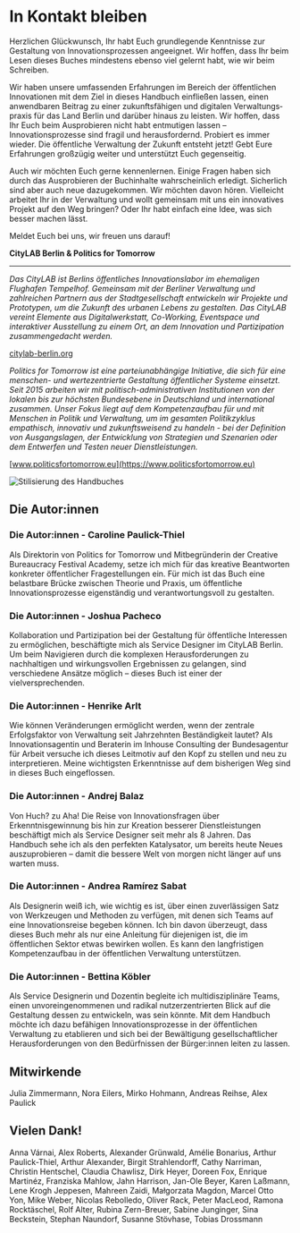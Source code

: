 # In Kontakt bleiben

Herzlichen Glückwunsch, Ihr habt Euch grundlegende Kenntnisse zur Gestaltung von Innovationsprozessen angeeignet. Wir hoffen, dass Ihr beim Lesen dieses Buches mindestens ebenso viel gelernt habt, wie wir beim Schreiben.

Wir haben unsere umfassenden Erfahrungen im Bereich der öffentlichen Innovationen mit dem Ziel in dieses Handbuch einfließen lassen, einen anwendbaren Beitrag zu einer zukunftsfähigen und digitalen Verwaltungs­praxis für das Land Berlin und darüber hinaus zu leisten. Wir hoffen, dass Ihr Euch beim Ausprobieren nicht habt entmutigen lassen – Innovationsprozesse sind fragil und herausfordernd. Probiert es immer wieder. Die öffentliche Verwaltung der Zukunft entsteht jetzt! Gebt Eure Erfahrungen großzügig weiter und unterstützt Euch gegenseitig.

Auch wir möchten Euch gerne kennenlernen. Einige Fragen haben sich durch das Ausprobieren der Buchinhalte wahrscheinlich erledigt. ­Sicherlich sind aber auch neue dazugekommen. Wir möchten davon hören. Vielleicht arbeitet Ihr in der Verwaltung und wollt gemeinsam mit uns ein innovatives Projekt auf den Weg bringen? Oder Ihr habt einfach eine Idee, was sich besser machen lässt.

Meldet Euch bei uns, wir freuen uns darauf!

**CityLAB Berlin & Politics for Tomorrow**

---

_Das CityLAB ist Berlins öffentliches Innovationslabor im ehemaligen Flughafen Tempelhof. Gemeinsam mit der Berliner Verwaltung und zahlreichen Partnern aus der Stadtgesellschaft entwickeln wir Projekte und Prototypen, um die Zukunft des urbanen Lebens zu gestalten. Das CityLAB vereint Elemente aus Digitalwerkstatt, Co-Working, Eventspace und interaktiver Ausstellung zu einem Ort, an dem Innovation und Partizipation zusammengedacht werden._

[citylab-berlin.org](https://citylab-berlin.org)

_Politics for Tomorrow ist eine parteiunabhängige Initiative, die sich für eine menschen- und wertezentrierte Gestaltung öffentlicher Systeme einsetzt. Seit 2015 arbeiten wir mit politisch-administrativen Institutionen von der lokalen bis zur höchsten Bundesebene in Deutschland und international zusammen. Unser Fokus liegt auf dem Kompetenzaufbau für und mit Menschen in Politik und Verwaltung, um im gesamten Politikzyklus empathisch, innovativ und zukunftsweisend zu handeln - bei der Definition von Ausgangslagen, der Entwicklung von Strategien und Szenarien oder dem Entwerfen und Testen neuer Dienstleistungen._

[www.politicsfortomorrow.eu](https://www.politicsfortomorrow.eu)

![Stilisierung des Handbuches](/img/07_buch.svg)

## Die Autor:innen
### Die Autor:innen - Caroline Paulick-Thiel

Als Direktorin von Politics for Tomorrow und Mitbegründerin der Creative Bureaucracy Festival Academy, setze ich mich für das kreative Beantworten konkreter öffentlicher Fragestellungen ein. Für mich ist das Buch eine belastbare Brücke zwischen Theorie und Praxis, um öffentliche Innovationsprozesse eigenständig und verantwortungsvoll zu gestalten.


### Die Autor:innen - Joshua Pacheco

Kollaboration und Partizipation bei der Gestaltung für öffentliche Interessen zu ermöglichen, beschäftigte mich als Service Designer im CityLAB Berlin. Um beim Navigieren durch die komplexen Herausforderungen zu nachhaltigen und wirkungsvollen Ergebnissen zu gelangen, sind verschiedene Ansätze möglich – dieses Buch ist einer der vielversprechenden.

### Die Autor:innen - Henrike Arlt

Wie können Veränderungen ermöglicht werden, wenn der zentrale Erfolgsfaktor von Verwaltung seit Jahrzehnten Beständigkeit lautet? Als Innovationsagentin und Beraterin im Inhouse Consulting der Bundesagentur für Arbeit versuche ich dieses Leitmotiv auf den Kopf zu stellen und neu zu interpretieren. Meine wichtigsten Erkenntnisse auf dem bisherigen Weg sind in dieses Buch eingeflossen.
### Die Autor:innen - Andrej Balaz

Von Huch? zu Aha! Die Reise von Innovationsfragen über Erkenntnisgewinnung bis hin zur Kreation besserer Dienstleistungen beschäftigt mich als Service Designer seit mehr als 8 Jahren. Das Handbuch sehe ich als den perfekten Katalysator, um bereits heute Neues auszuprobieren – damit die bessere Welt von morgen nicht länger auf uns warten muss.
### Die Autor:innen - Andrea Ramírez Sabat

Als Designerin weiß ich, wie wichtig es ist, über einen zuverlässigen Satz von Werkzeugen und Methoden zu verfügen, mit denen sich Teams auf eine Innovationsreise begeben können. Ich bin davon überzeugt, dass dieses Buch mehr als nur eine Anleitung für diejenigen ist, die im öffentlichen Sektor etwas bewirken wollen. Es kann den langfristigen Kompetenzaufbau in der öffentlichen Verwaltung unterstützen.
### Die Autor:innen - Bettina Köbler

Als Service Designerin und Dozentin begleite ich multidisziplinäre Teams, einen unvoreingenommenen und radikal nutzerzentrierten Blick auf die Gestaltung dessen zu entwickeln, was sein könnte. Mit dem Handbuch möchte ich dazu befähigen Innovationsprozesse in der öffentlichen Verwaltung zu etablieren und sich bei der Bewältigung gesellschaftlicher Herausforderungen von den Bedürfnissen der Bürger:innen leiten zu lassen.

## Mitwirkende

Julia Zimmermann, Nora Eilers, Mirko Hohmann, Andreas Reihse, Alex Paulick

## Vielen Dank!

Anna Várnai, Alex Roberts, Alexander Grünwald, Amélie Bonarius, Arthur Paulick-Thiel, Arthur Alexander, Birgit Strahlendorff, Cathy Narriman, Christin Hentschel, Claudia Chawlisz, Dirk Heyer, Doreen Fox, Enrique Martinéz, Franziska Mahlow, Jahn Harrison, Jan-Ole Beyer, Karen Laßmann, Lene Krogh Jeppesen, Mahreen Zaidi, Małgorzata Magdon, Marcel Otto Yon, Mike Weber, Nicolas Rebolledo, Oliver Rack, Peter MacLeod, Ramona Rocktäschel, Rolf Alter, Rubina Zern-Breuer, Sabine Junginger, Sina Beckstein, Stephan Naundorf, Susanne Stövhase, Tobias Drossmann
